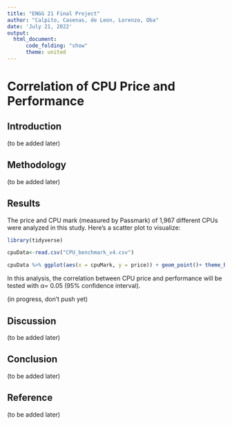 ```yaml
---
title: "ENGG 21 Final Project"
author: "Calpito, Casenas, de Leon, Lorenzo, Oba"
date: 'July 21, 2022'
output: 
  html_document:
      code_folding: "show"
      theme: united
---
```

# Correlation of CPU Price and Performance

## Introduction
(to be added later)

## Methodology
(to be added later)

## Results
The price and CPU mark (measured by Passmark) of 1,967 different CPUs were analyzed in this study. Here's a scatter plot to visualize:

```r
library(tidyverse)

cpuData<-read.csv("CPU_benchmark_v4.csv")

cpuData %>% ggplot(aes(x = cpuMark, y = price)) + geom_point()+ theme_bw()

```



In this analysis, the correlation between CPU price and performance will be tested with α= 0.05 (95% confidence interval). 

(in progress, don't push yet)

## Discussion
(to be added later)

## Conclusion
(to be added later)

## Reference
(to be added later)